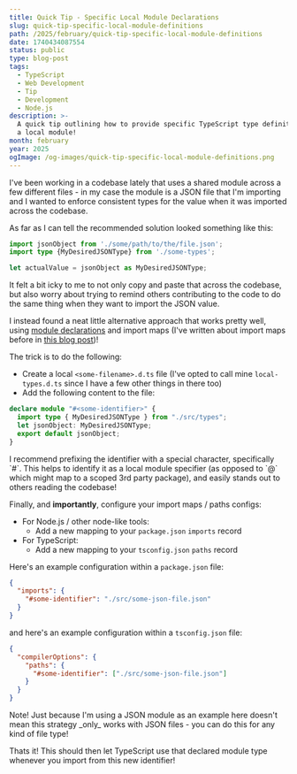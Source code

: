 ```yaml
---
title: Quick Tip - Specific Local Module Declarations
slug: quick-tip-specific-local-module-definitions
path: /2025/february/quick-tip-specific-local-module-definitions
date: 1740434087554
status: public
type: blog-post
tags:
  - TypeScript
  - Web Development
  - Tip
  - Development
  - Node.js
description: >-
  A quick tip outlining how to provide specific TypeScript type definitions for
  a local module!
month: february
year: 2025
ogImage: /og-images/quick-tip-specific-local-module-definitions.png
---
```



I've been working in a codebase lately that uses a shared module across a few different files - in my case the module is a JSON file that I'm importing and I wanted to enforce consistent types for the value when it was imported across the codebase.

As far as I can tell the recommended solution looked something like this:

```ts
import jsonObject from './some/path/to/the/file.json';
import type {MyDesiredJSONType} from './some-types';

let actualValue = jsonObject as MyDesiredJSONType;
```

It felt a bit icky to me to not only copy and paste that across the codebase, but also worry about trying to remind others contributing to the code to do the same thing when they want to import the JSON value.

I instead found a neat little alternative approach that works pretty well, using [module declarations](https://www.totaltypescript.com/books/total-typescript-essentials/modules-scripts-and-declaration-files#declare-module) and import maps (I've written about import maps before in [this blog post](blog/2024/december/a-quick-look-at-import-maps))!

The trick is to do the following:

- Create a local `<some-filename>.d.ts` file (I've opted to call mine `local-types.d.ts` since I have a few other things in there too)
- Add the following content to the file:

```ts
declare module "#<some-identifier>" {
  import type { MyDesiredJSONType } from "./src/types";
  let jsonObject: MyDesiredJSONType;
  export default jsonObject;
}
```

<Callout>
I recommend prefixing the identifier with a special character, specifically `#`. This helps to identify it as a local module specifier (as opposed to `@` which might map to a scoped 3rd party package), and easily stands out to others reading the codebase!
</Callout>

Finally, and **importantly**, configure your import maps / paths configs:

- For Node.js / other node-like tools:
	- Add a new mapping to your `package.json` `imports` record
- For TypeScript:
	- Add a new mapping to your `tsconfig.json` `paths` record

Here's an example configuration within a `package.json` file:
```json
{
  "imports": {
    "#some-identifier": "./src/some-json-file.json"
  }
}
```

and here's an example configuration within a `tsconfig.json` file:

```json
{
  "compilerOptions": {
    "paths": {
      "#some-identifier": ["./src/some-json-file.json"]
    }
  }
}
```

<Callout>
Note! Just because I'm using a JSON module as an example here doesn't mean this strategy _only_ works with JSON files - you can do this for any kind of file type!
</Callout>

Thats it! This should then let TypeScript use that declared module type whenever you import from this new identifier!
